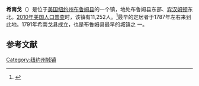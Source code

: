 {{not|希南戈县}}
{{Infobox settlement
|official_name            = 希南戈
|settlement_type          = 镇
|nickname                 = 
|motto                    =

<!-- Images -->
|image_skyline            = NY 12 at NY 12A in Chenango Bridge.jpg
|imagesize                = 
|image_caption            =
|image_flag               = 
|image_seal               =

<!-- Maps -->
|pushpin_map              = New York
|pushpin_label            = 希南戈
|pushpin_label_position   = <!-- the position of the pushpin label: left, right, top, bottom, none -->
|pushpin_map_caption      =
|pushpin_mapsize          =
|image_map                = 
|mapsize                  = 
|map_caption              = 
|image_map1               = 
|mapsize1                 = 
|map_caption1             =

<!-- Location -->
|coordinates_display      = inline,title
|coordinates_region       = US-NY
|subdivision_type         = [[国家|国家]]
|subdivision_name         = [[美国|美国]]
|subdivision_type1        = [[美国行政区划|州]]
|subdivision_name1        = [[纽约州|纽约州]]
|subdivision_type2        = [[纽约州行政区划|县]]
|subdivision_name2        = [[布鲁姆县_(纽约州)|布鲁姆县]]
|government_footnotes     = 
|government_type          =
|established_title        = 
|established_date         =

<!-- Area -->
|unit_pref                = Imperial
|area_footnotes           =
|area_magnitude           = 
|area_total_km2           = 88.8
|area_land_km2            = 87.6
|area_water_km2           = 1.1
|area_total_sq_mi         = 
|area_land_sq_mi          = 
|area_water_sq_mi         =

<!-- Population -->
|population_as_of         = [[2010年美国人口普查|2010]]
|population_footnotes     = 
|population_total         = 11252
|population_density_km2   = 128.4
|population_density_sq_mi =

<!-- General information -->
|timezone                 = [[美国东部时间|美国东部时间]]
|utc_offset               = -5
|timezone_DST             = EDT
|utc_offset_DST           = -4
|elevation_footnotes      = 
|elevation_m              = 293
|elevation_ft             = 961
|latd = 42 |latm = 10 |lats = 58 |latNS = N
|longd = 75 |longm = 53 |longs = 2 |longEW = W

<!-- Area/postal codes & others -->
|postal_code_type         = 
|postal_code              = 
|area_code                = 
|website                  = {{URL|townofchenango.com}}
|footnotes                = 
}}
'''希南戈'''（{{lang-en|Chenango}}）是位于[[美国|美国]][[纽约州|纽约州]][[布鲁姆县_(纽约州)|布鲁姆县]]的一个镇，地处布鲁姆县东部、[[宾汉姆顿|宾汉姆顿]]东北。[[2010年美国人口普查|2010年美国人口普查]]时，该镇有11,252人。<ref name>{{cite web|url=http://factfinder2.census.gov|publisher=[[United_States_Census_Bureau|United States Census Bureau]]|title=American FactFinder|accessdate=2020-10-09|archive-date=2013-09-11|archive-url=https://web.archive.org/web/20130911234518/http://factfinder2.census.gov/|dead-url=no}}</ref>最早的定居者于1787年左右来到此地。1791年希南戈县成立，也是布鲁姆县最早的城镇之 一。

== 参考文献 ==
{{reflist}}

{{NY-stub}}
[[Category:纽约州城镇|Category:纽约州城镇]]